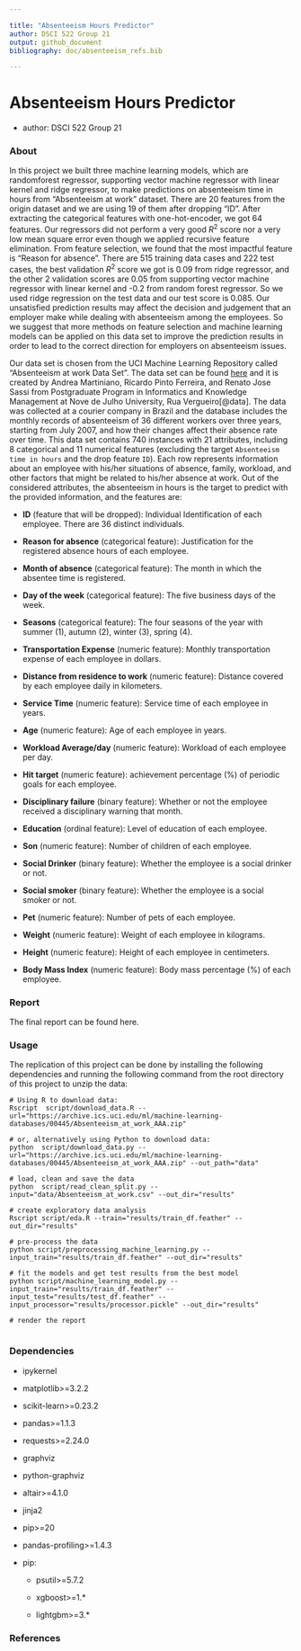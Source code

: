 ```yaml
---

title: "Absenteeism Hours Predictor"
author: DSCI 522 Group 21
output: github_document
bibliography: doc/absenteeism_refs.bib

---
```


# Absenteeism Hours Predictor

- author: DSCI 522 Group 21

### About

In this project we built three machine learning models, which are randomforest regressor, supporting vector machine regressor with linear kernel and ridge regressor, to make predictions on absenteeism time in hours from "Absenteeism at work" dataset. There are 20 features from the origin dataset and we are using 19 of them after dropping "ID". After extracting the categorical features with one-hot-encoder, we got 64 features. Our regressors did not perform a very good $R^2$ score nor a very low mean square error even though we applied recursive feature elimination. From feature selection, we found that the most impactful feature is "Reason for absence". There are 515 training data cases and 222 test cases, the best validation $R^2$ score we got is 0.09 from ridge regressor, and the other 2 validation scores are 0.05 from supporting vector machine regressor with linear kernel and -0.2 from random forest regressor. So we used ridge regression on the test data and our test score is 0.085. Our unsatisfied prediction results may affect the decision and judgement that an employer make while dealing with absenteeism among the employees. So we suggest that more methods on feature selection and machine learning models can be applied on this data set to improve the prediction results in order to lead to the correct direction for employers on absenteeism issues.

Our data set is chosen from the UCI Machine Learning Repository called "Absenteeism at work Data Set". The data set can be found [here](https://archive.ics.uci.edu/ml/datasets/Absenteeism+at+work#) and it is created by Andrea Martiniano, Ricardo Pinto Ferreira, and Renato Jose Sassi from Postgraduate Program in Informatics and Knowledge Management at Nove de Julho University, Rua Vergueiro[@data]. The data was collected at a courier company in Brazil and the database includes the monthly records of absenteeism of 36 different workers over three years, starting from July 2007, and how their changes affect their absence rate over time. This data set contains 740 instances with 21 attributes, including 8 categorical and 11 numerical features (excluding the target `Absenteeism time in hours` and the drop feature `ID`). Each row represents information about an employee with his/her situations of absence, family, workload, and other factors that might be related to his/her absence at work. Out of the considered attributes, the absenteeism in hours is the target to predict with the provided information, and the features are:

-   **ID** (feature that will be dropped): Individual Identification of each employee. There are 36 distinct individuals.

-   **Reason for absence** (categorical feature): Justification for the registered absence hours of each employee.

-   **Month of absence** (categorical feature): The month in which the absentee time is registered.

-   **Day of the week** (categorical feature): The five business days of the week.

-   **Seasons** (categorical feature): The four seasons of the year with summer (1), autumn (2), winter (3), spring (4).

-   **Transportation Expense** (numeric feature): Monthly transportation expense of each employee in dollars.

-   **Distance from residence to work** (numeric feature): Distance covered by each employee daily in kilometers.

-   **Service Time** (numeric feature): Service time of each employee in years.

-   **Age** (numeric feature): Age of each employee in years.

-   **Workload Average/day** (numeric feature): Workload of each employee per day.

-   **Hit target** (numeric feature): achievement percentage (%) of periodic goals for each employee.

-   **Disciplinary failure** (binary feature): Whether or not the employee received a disciplinary warning that month.

-   **Education** (ordinal feature): Level of education of each employee.

-   **Son** (numeric feature): Number of children of each employee.

-   **Social Drinker** (binary feature): Whether the employee is a social drinker or not.

-   **Social smoker** (binary feature): Whether the employee is a social smoker or not.

-   **Pet** (numeric feature): Number of pets of each employee.

-   **Weight** (numeric feature): Weight of each employee in kilograms.

-   **Height** (numeric feature): Height of each employee in centimeters.

-   **Body Mass Index** (numeric feature): Body mass percentage (%) of each employee.


### Report

The final report can be found here.


### Usage

The replication of this project can be done by installing the following dependencies and running the following command from the root directory of this project to unzip the data:

```
# Using R to download data:
Rscript  script/download_data.R --url="https://archive.ics.uci.edu/ml/machine-learning-databases/00445/Absenteeism_at_work_AAA.zip"

# or, alternatively using Python to download data:
python  script/download_data.py --url="https://archive.ics.uci.edu/ml/machine-learning-databases/00445/Absenteeism_at_work_AAA.zip" --out_path="data"

# load, clean and save the data
python  script/read_clean_split.py --input="data/Absenteeism_at_work.csv" --out_dir="results"

# create exploratory data analysis
Rscript script/eda.R --train="results/train_df.feather" --out_dir="results"

# pre-process the data
python script/preprocessing_machine_learning.py --input_train="results/train_df.feather" --out_dir="results"

# fit the models and get test results from the best model
python script/machine_learning_model.py --input_train="results/train_df.feather" --input_test="results/test_df.feather" --input_processor="results/processor.pickle" --out_dir="results"

# render the report


```

### Dependencies

-   ipykernel

-   matplotlib\>=3.2.2

-   scikit-learn\>=0.23.2

-   pandas\>=1.1.3

-   requests\>=2.24.0

-   graphviz

-   python-graphviz

-   altair\>=4.1.0

-   jinja2

-   pip\>=20

-   pandas-profiling\>=1.4.3

* pip:

  + psutil\>=5.7.2

  + xgboost\>=1.\*

  + lightgbm\>=3.\*

### References
